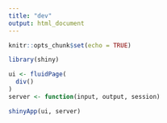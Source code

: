 ```yaml
---
title: "dev"
output: html_document
---
```


```r
knitr::opts_chunk$set(echo = TRUE)

library(shiny)
```


```r
ui <- fluidPage(
  div()
)
server <- function(input, output, session)

shinyApp(ui, server)
```

